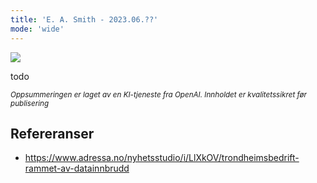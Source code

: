 ```yaml
---
title: 'E. A. Smith - 2023.06.??'
mode: 'wide'
---
```


<Frame>
<img src="/images/e-a-smith.png" />
</Frame>

todo

<sup><i>Oppsummeringen er laget av en KI-tjeneste fra OpenAI. Innholdet er kvalitetssikret før publisering</i></sup>

## Refereranser
- https://www.adressa.no/nyhetsstudio/i/LlXkOV/trondheimsbedrift-rammet-av-datainnbrudd
